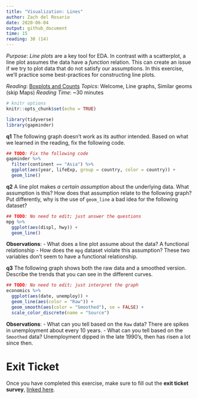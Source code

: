 ```yaml
---
title: "Visualization: Lines"
author: Zach del Rosario
date: 2020-06-04
output: github_document
time: 15
reading: 30 (14)
---
```


*Purpose*: *Line plots* are a key tool for EDA. In contrast with a scatterplot,
a line plot assumes the data have a *function* relation. This can create an
issue if we try to plot data that do not satisfy our assumptions. In this
exercise, we'll practice some best-practices for constructing line plots.

*Reading*: [Boxplots and Counts](https://rstudio.cloud/learn/primers/3.5)
*Topics*: Welcome, Line graphs, Similar geoms (skip Maps)
*Reading Time*: ~30 minutes

```r
# knitr options
knitr::opts_chunk$set(echo = TRUE)
```

```r
library(tidyverse)
library(gapminder)

```

__q1__ The following graph doesn't work as its author intended. Based on what we
learned in the reading, fix the following code.

```r
## TODO: Fix the following code
gapminder %>%
  filter(continent == "Asia") %>%
  ggplot(aes(year, lifeExp, group = country, color = country)) +
  geom_line()
```

__q2__ A line plot makes *a certain assumption* about the underlying data. What
assumption is this? How does that assumption relate to the following graph? Put
differently, why is the use of `geom_line` a bad idea for the following dataset?

```r
## TODO: No need to edit; just answer the questions
mpg %>%
  ggplot(aes(displ, hwy)) +
  geom_line()

```

**Observations**:
- What does a line plot assume about the data? A functional relationship
- How does the `mpg` dataset violate this assumption? These two variables don't seem to have a functional relationship.

__q3__ The following graph shows both the raw data and a smoothed version.
Describe the trends that you can see in the different curves.

```r
## TODO: No need to edit; just interpret the graph
economics %>%
  ggplot(aes(date, unemploy)) +
  geom_line(aes(color = "Raw")) +
  geom_smooth(aes(color = "Smoothed"), se = FALSE) +
  scale_color_discrete(name = "Source")
```

**Observations**:
- What can you tell based on the `Raw` data? There are spikes in unemployment about every 10 years.
- What can you tell based on the `Smoothed` data? Unemployment dipped in the late 1990's, then has risen a lot since then.

<!-- include-exit-ticket -->
# Exit Ticket
<!-- -------------------------------------------------- -->

Once you have completed this exercise, make sure to fill out the **exit ticket survey**, [linked here](https://docs.google.com/forms/d/e/1FAIpQLSeuq2LFIwWcm05e8-JU84A3irdEL7JkXhMq5Xtoalib36LFHw/viewform?usp=pp_url&entry.693978880=e-vis05-lines-assignment.Rmd).
